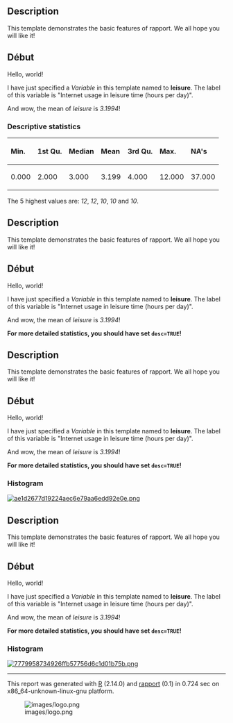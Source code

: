 == Description ==

This template demonstrates the basic features of rapport. We all hope you will like it!

== Début ==

Hello, world!

I have just specified a ''Variable'' in this template named to '''leisure'''. The label of this variable is &quot;Internet usage in leisure time (hours per day)&quot;.

And wow, the mean of ''leisure'' is ''3.1994''!

=== Descriptive statistics ===

<table>
<thead>
<tr class="header">
<th align="left">'''Min.'''</th>
<th align="left">'''1st Qu.'''</th>
<th align="left">'''Median'''</th>
<th align="left">'''Mean'''</th>
<th align="left">'''3rd Qu.'''</th>
<th align="left">'''Max.'''</th>
<th align="left">'''NA's'''</th>
</tr>
</thead>
<tbody>
<tr class="odd">
<td align="left">0.000</td>
<td align="left">2.000</td>
<td align="left">3.000</td>
<td align="left">3.199</td>
<td align="left">4.000</td>
<td align="left">12.000</td>
<td align="left">37.000</td>
</tr>
</tbody>
</table>

The 5 highest values are: ''12'', ''12'', ''10'', ''10'' and ''10''.

== Description ==

This template demonstrates the basic features of rapport. We all hope you will like it!

== Début ==

Hello, world!

I have just specified a ''Variable'' in this template named to '''leisure'''. The label of this variable is &quot;Internet usage in leisure time (hours per day)&quot;.

And wow, the mean of ''leisure'' is ''3.1994''!

'''For more detailed statistics, you should have set <tt>desc=TRUE</tt>!'''

== Description ==

This template demonstrates the basic features of rapport. We all hope you will like it!

== Début ==

Hello, world!

I have just specified a ''Variable'' in this template named to '''leisure'''. The label of this variable is &quot;Internet usage in leisure time (hours per day)&quot;.

And wow, the mean of ''leisure'' is ''3.1994''!

'''For more detailed statistics, you should have set <tt>desc=TRUE</tt>!'''

=== Histogram ===

[[tmp/RtmpeIwHkw/file4deb018b-hires.png|[[Image:ae1d2677d19224aec6e79aa6edd92e0e.png]]]]

== Description ==

This template demonstrates the basic features of rapport. We all hope you will like it!

== Début ==

Hello, world!

I have just specified a ''Variable'' in this template named to '''leisure'''. The label of this variable is &quot;Internet usage in leisure time (hours per day)&quot;.

And wow, the mean of ''leisure'' is ''3.1994''!

'''For more detailed statistics, you should have set <tt>desc=TRUE</tt>!'''

=== Histogram ===

[[tmp/RtmpeIwHkw/file2891f470-hires.png|[[Image:7779958734926ffb57756d6c1d01b75b.png]]]]


-----

This report was generated with [http://www.r-project.org/ R] (2.14.0) and [http://al3xa.github.com/rapport/ rapport] (0.1) in 0.724 sec on x86_64-unknown-linux-gnu platform.

[[Image:images/logo.png|frame|none]]
